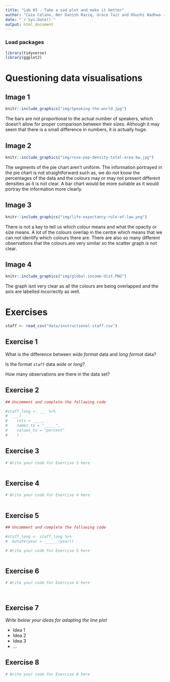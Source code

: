 ```yaml
---
title: "Lab 03 - Take a sad plot and make it better"
author: "Caio Celano, Nor Danish Raziq, Grace Tait and Khushi Wadhwa - I Thought This Was A Stats Course"
date: "`r Sys.Date()`"
output: html_document
---
```


### Load packages

```r
library(tidyverse)
library(ggplot2)
```

# Questioning data visualisations

## Image 1

```r
knitr::include_graphics("img/Speaking-the-world.jpg")
```

The bars are not proportional to the actual number of speakers, which doesn't allow for proper comparison between their sizes. Although it may seem that there is a small difference in numbers, it is actually huge.

## Image 2

```r
knitr::include_graphics("img/rose-pop-density-total-area-bw.jpg")
```

The segments of the pie chart aren't uniform. The information portrayed in the pie chart is not straightforward such as, we do not know the percentages of the data and the colours may or may not present different densities as it is not clear. A bar chart would be more suitable as it would portray the information more clearly.

## Image 3

```r
knitr::include_graphics("img/life-expectancy-rule-of-law.png")
```

There is not a key to tell us which colour means and what the opacity or size means. A lot of the colours overlap in the centre which means that we can not identify which colours there are. There are also so many different observations that the colours are very similar so the scatter graph is not clear.

## Image 4

```r
knitr::include_graphics("img/global-income-dist.PNG")
```

The graph isnt very clear as all the colours are being overlapped and the axis are labelled incorrectly as well. 

# Exercises

```r
staff <- read_csv("data/instructional-staff.csv")
```

## Exercise 1

What is the difference between *wide format* data and *long format* data?

Is the format `staff` data *wide* or *long*?

How many observations are there in the data set?

## Exercise 2

```r
## Uncomment and complete the following code

#staff_long <- ___ %>%
#  ___(
#    cols = ____, 
#    names_to = "_____",
#    values_to = "percent"
#    )

```

## Exercise 3

```r
# Write your code for Exercise 3 here



```

## Exercise 4

```r
# Write your code for Exercise 4 here



```

## Exercise 5

```r
## Uncomment and complete the following code

#staff_long <- staff_long %>%
#  mutate(year = ______(year))
```

```r
# Write your code for Exercise 5 here



```

## Exercise 6

```r
# Write your code for Exercise 6 here




```

## Exercise 7

*Write below your ideas for adapting the line plot*

-   Idea 1
-   Idea 2
-   Idea 3
-   ...

## Exercise 8

```r
# Write your code for Exercise 8 here



```
